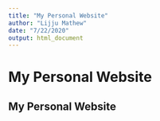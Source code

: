 ```yaml
---
title: "My Personal Website"
author: "Lijju Mathew"
date: "7/22/2020"
output: html_document
---
```


# My Personal Website
## My Personal Website